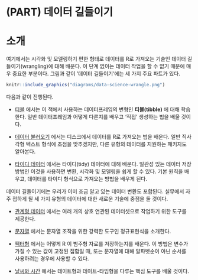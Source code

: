 # (PART) 데이터 길들이기 {-}

# 소개 {#wrangle-intro}

여기에서는 시각화 및 모델링하기 편한 형태로 데이터를 R로 가져오는 기술인 데이터 길들이기(wrangling)에 대해 배운다. 이 단계 없이는 데이터 작업을 할 수 없기 때문에 매우 중요한 부분이다. 그림과 같이 ‘데이터 길들이기’에는 세 가지 주요 파트가 있다.

```r
knitr::include_graphics("diagrams/data-science-wrangle.png")
```

다음과 같이 진행된다. 
 
* [티블](#tibble) 에서는 이 책에서 사용하는 데이터프레임의 변형인 **티블(tibble)** 에 대해 학습한다. 일반 데이터프레임과 어떻게 다른지를 배우고 ‘직접’ 생성하는 법을 배울 것이다.

* [데이터 불러오기](#data-import) 에서는 디스크에서 데이터를 R로 가져오는 법을 배운다. 일반 직사각형 텍스트 형식에 초점을 맞추겠지만, 다른 유형의 데이터를 지원하는 패키지도 알아본다.

* [타이디 데이터](#tidy-data) 에서는 타이디(tidy) 데이터에 대해 배운다. 일관성 있는 데이터 저장방법인 이것을 사용하면 변환, 시각화 및 모델링을 쉽게 할 수 있다. 기본 원칙을 배우고, 데이터를 타이디 형식으로 가져오는 방법을 배우게 된다. 
 
데이터 길들이기에는 우리가 이미 조금 알고 있는 데이터 변환도 포함된다. 실무에서 자주 접하게 될 세 가지 유형의 데이터에 대한 새로운 기술에 중점을 둘 것이다. 

* [관계형 데이터](#relational-data) 에서는 여러 개의 상호 연관된 데이터셋으로 작업하기 위한 도구를 제공한다. 

* [문자열](#strings) 에서는 문자열 조작을 위한 강력한 도구인 정규표현식을 소개한다. 

* [팩터형](#factors) 에서는 어떻게 R 이 범주형 자료를 저장하는지를 배운다. 이 방법은 변수가 가질 수 있는 값이 고정된 집합일 때, 또는 문자열에 대해 알파벳순이 아닌 순서를 사용하려는 경우에 사용할 수 있다.

* [날씨와 시간](#dates-and-times) 에서는 데이트형과 데이트-타임형을 다루는 핵심 도구를 배울 것이다. 
